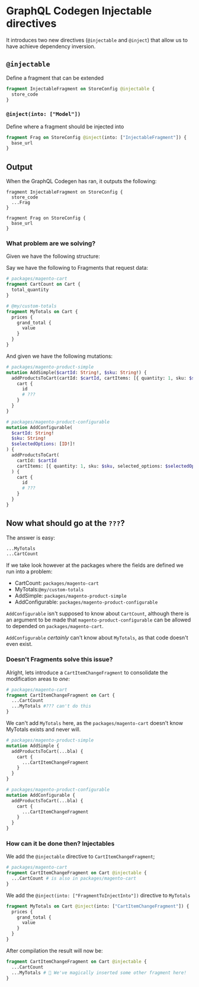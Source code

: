 # GraphQL Codegen Injectable directives

It introduces two new directives (`@injectable` and `@inject`) that allow us to
have achieve dependency inversion.

## `@injectable`

Define a fragment that can be extended

```graphql
fragment InjectableFragment on StoreConfig @injectable {
  store_code
}
```

### `@inject(into: ["Model"])`

Define where a fragment should be injected into

```graphql
fragment Frag on StoreConfig @inject(into: ["InjectableFragment"]) {
  base_url
}
```

## Output

When the GraphQL Codegen has ran, it outputs the following:

```
fragment InjectableFragment on StoreConfig {
  store_code
  ...Frag
}

fragment Frag on StoreConfig {
  base_url
}
```

### What problem are we solving?

Given we have the following structure:

Say we have the following to Fragments that request data:

```graphql
# packages/magento-cart
fragment CartCount on Cart {
  total_quantity
}
```

```graphql
# @my/custom-totals
fragment MyTotals on Cart {
  prices {
    grand_total {
      value
    }
  }
}
```

And given we have the following mutations:

```graphql
# packages/magento-product-simple
mutation AddSimple($cartId: String!, $sku: String!) {
  addProductsToCart(cartId: $cartId, cartItems: [{ quantity: 1, sku: $sku }]) {
    cart {
      id
      # ???
    }
  }
}
```

```graphql
# packages/magento-product-configurable
mutation AddConfigurable(
  $cartId: String!
  $sku: String!
  $selectedOptions: [ID!]!
) {
  addProductsToCart(
    cartId: $cartId
    cartItems: [{ quantity: 1, sku: $sku, selected_options: $selectedOptions }]
  ) {
    cart {
      id
      # ???
    }
  }
}
```

## Now what should go at the `???`?

The answer is easy:

```graphql
...MyTotals
...CartCount
```

If we take look however at the packages where the fields are defined we run into
a problem:

- CartCount: `packages/magento-cart`
- MyTotals:`@my/custom-totals`
- AddSimple: `packages/magento-product-simple`
- AddConfigurable: `packages/magento-product-configurable`

`AddConfigurable` isn't supposed to know about `CartCount`, although there is an
argument to be made that `magento-product-configurable` can be allowed to
depended on `packages/magento-cart`.

`AddConfigurable` _certainly_ can't know about `MyTotals`, as that code doesn't
even exist.

### Doesn't Fragments solve this issue?

Alright, lets introduce a `CartItemChangeFragment` to consolidate the
modification areas to _one_:

```graphql
# packages/magento-cart
fragment CartItemChangeFragment on Cart {
  ...CartCount
  ...MyTotals #??? can't do this
}
```

We can't add `MyTotals` here, as the `packages/magento-cart` doesn't know
MyTotals exists and never will.

```graphql
# packages/magento-product-simple
mutation AddSimple {
  addProductsToCart(...bla) {
    cart {
      ...CartItemChangeFragment
    }
  }
}
```

```graphql
# packages/magento-product-configurable
mutation AddConfigurable {
  addProductsToCart(...bla) {
    cart {
      ...CartItemChangeFragment
    }
  }
}
```

### How can it be done then? Injectables

We add the `@injectable` directive to `CartItemChangeFragment`;

```graphql
# packages/magento-cart
fragment CartItemChangeFragment on Cart @injectable {
  ...CartCount # is also in packages/magento-cart
}
```

We add the `@inject(into: ["FragmentToInjectInto"])` directive to `MyTotals`

```graphql
fragment MyTotals on Cart @inject(into: ["CartItemChangeFragment"]) {
  prices {
    grand_total {
      value
    }
  }
}
```

After compilation the result will now be:

```graphql
fragment CartItemChangeFragment on Cart @injectable {
  ...CartCount
  ...MyTotals # 🎉 We've magically inserted some other fragment here!
}
```
